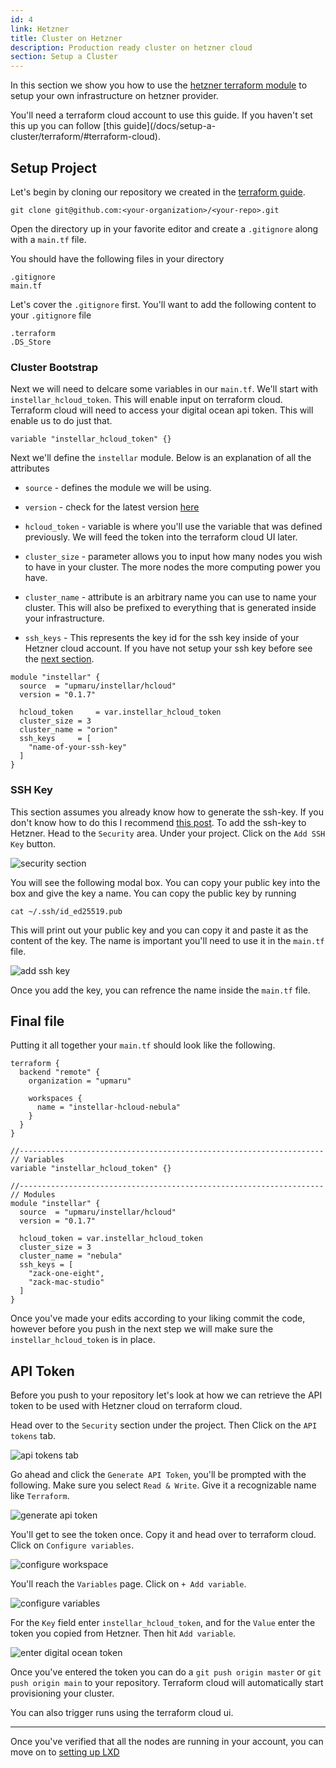 ```yaml
---
id: 4
link: Hetzner
title: Cluster on Hetzner
description: Production ready cluster on hetzner cloud
section: Setup a Cluster
---
```


In this section we show you how to use the [hetzner terraform module](https://registry.terraform.io/modules/upmaru/instellar/hetzner/latest) to setup your own infrastructure on hetzner provider.


<Callout title="Terraform Cloud">
You'll need a terraform cloud account to use this guide. If you haven't set this up you can follow [this guide](/docs/setup-a-cluster/terraform/#terraform-cloud).
</Callout>

## Setup Project

Let's begin by cloning our repository we created in the [terraform guide](/docs/setup-a-cluster/terraform/#repository).

```shell
git clone git@github.com:<your-organization>/<your-repo>.git
```

Open the directory up in your favorite editor and create a `.gitignore` along with a `main.tf` file.

You should have the following files in your directory

```shell
.gitignore
main.tf
```

Let's cover the `.gitignore` first. You'll want to add the following content to your `.gitignore` file

```
.terraform
.DS_Store
```

### Cluster Bootstrap

Next we will need to delcare some variables in our `main.tf`. We'll start with `instellar_hcloud_token`. This will enable input on terraform cloud. Terraform cloud will need to access your digital ocean api token. This will enable us to do just that.

```hcl
variable "instellar_hcloud_token" {}
```

Next we'll define the `instellar` module. Below is an explanation of all the attributes

+ `source` - defines the module we will be using.

+ `version` - check for the latest version [here](https://registry.terraform.io/modules/upmaru/instellar/hcloud/latest)

+ `hcloud_token` - variable is where you'll use the variable that was defined previously. We will feed the token into the terraform cloud UI later.

+  `cluster_size` - parameter allows you to input how many nodes you wish to have in your cluster. The more nodes the more computing power you have. 

+  `cluster_name` - attribute is an arbitrary name you can use to name your cluster. This will also be prefixed to everything that is generated inside your infrastructure. 

+ `ssh_keys` - This represents the key id for the ssh key inside of your Hetzner cloud account. If you have not setup your ssh key before see the [next section](#ssh-key).

```hcl
module "instellar" {
  source  = "upmaru/instellar/hcloud"
  version = "0.1.7"

  hcloud_token     = var.instellar_hcloud_token
  cluster_size = 3
  cluster_name = "orion"
  ssh_keys     = [
    "name-of-your-ssh-key"
  ]
}
```

### SSH Key

This section assumes you already know how to generate the ssh-key. If you don't know how to do this I recommend [this post](https://medium.com/risan/upgrade-your-ssh-key-to-ed25519-c6e8d60d3c54). To add the ssh-key to Hetzner. Head to the `Security` area. Under your project. Click on the `Add SSH Key` button.

![security section](/docs/hetzner/security-section.png)

You will see the following modal box. You can copy your public key into the box and give the key a name. You can copy the public key by running

```shell
cat ~/.ssh/id_ed25519.pub
```

This will print out your public key and you can copy it and paste it as the content of the key. The name is important you'll need to use it in the `main.tf` file.

![add ssh key](/docs/hetzner/add-ssh-key.png)

Once you add the key, you can refrence the name inside the `main.tf` file.

## Final file

Putting it all together your `main.tf` should look like the following.

```hcl
terraform {
  backend "remote" {
    organization = "upmaru"

    workspaces {
      name = "instellar-hcloud-nebula"
    }
  }
}

//--------------------------------------------------------------------
// Variables
variable "instellar_hcloud_token" {}

//--------------------------------------------------------------------
// Modules
module "instellar" {
  source  = "upmaru/instellar/hcloud"
  version = "0.1.7"

  hcloud_token = var.instellar_hcloud_token
  cluster_size = 3
  cluster_name = "nebula"
  ssh_keys = [
    "zack-one-eight",
    "zack-mac-studio"
  ]
}
```

Once you've made your edits according to your liking commit the code, however before you push in the next step we will make sure the `instellar_hcloud_token` is in place.

## API Token

Before you push to your repository let's look at how we can retrieve the API token to be used with Hetzner cloud on terraform cloud.

Head over to the `Security` section under the project. Then Click on the `API tokens` tab.

![api tokens tab](/docs/hetzner/api-tokens-tab.png)

Go ahead and click the `Generate API Token`, you'll be prompted with the following. Make sure you select `Read & Write`. Give it a recognizable name like `Terraform`.

![generate api token](/docs/hetzner/generate-api-token.png)

You'll get to see the token once. Copy it and head over to terraform cloud. Click on `Configure variables`.

![configure workspace](/docs/terraform/configure-workspace.png)

You'll reach the `Variables` page. Click on `+ Add variable`.

![configure variables](/docs/terraform/configure-variables.png)

For the `Key` field enter `instellar_hcloud_token`, and for the `Value` enter the token you copied from Hetzner. Then hit `Add variable`.

![enter digital ocean token](/docs/hetzner/enter-token.png)

Once you've entered the token you can do a `git push origin master` or `git push origin main` to your repository. Terraform cloud will automatically start provisioning your cluster.

You can also trigger runs using the terraform cloud ui.

---

Once you've verified that all the nodes are running in your account, you can move on to [setting up LXD](/docs/setup-a-cluster/lxd/)

